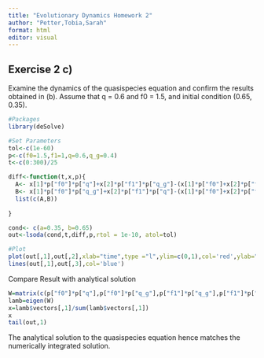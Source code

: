 ---
title: "Evolutionary Dynamics Homework 2"
author: "Petter,Tobia,Sarah"
format: html
editor: visual
---

## Exercise 2 c)

Examine the dynamics of the quasispecies equation and confirm the results obtained in (b). Assume that q = 0.6 and f0 = 1.5, and initial condition (0.65, 0.35).

```{r}
#Packages
library(deSolve)
```



```{r}
#Set Parameters
tol<-c(1e-60)
p<-c(f0=1.5,f1=1,q=0.6,q_g=0.4)
t<-c(0:300)/25

diff<-function(t,x,p){
  A<- x[1]*p["f0"]*p["q"]+x[2]*p["f1"]*p["q_g"]-(x[1]*p["f0"]+x[2]*p["f1"])*x[1]
  B<- x[1]*p["f0"]*p["q_g"]+x[2]*p["f1"]*p["q"]-(x[1]*p["f0"]+x[2]*p["f1"])*x[2]
  list(c(A,B))
  
}

```



```{r}

cond<- c(a=0.35, b=0.65)
out<-lsoda(cond,t,diff,p,rtol = 1e-10, atol=tol)

```


```{r}
#Plot
plot(out[,1],out[,2],xlab="time",type ="l",ylim=c(0,1),col='red',ylab="x")
lines(out[,1],out[,3],col='blue')

```
Compare Result with analytical solution

```{r}
W=matrix(c(p["f0"]*p["q"],p["f0"]*p["q_g"],p["f1"]*p["q_g"],p["f1"]*p["q"]),2,2)
lamb=eigen(W)
x=lamb$vectors[,1]/sum(lamb$vectors[,1])
x
tail(out,1)
```

The analytical solution to the quasispecies equation hence matches the numerically integrated solution.